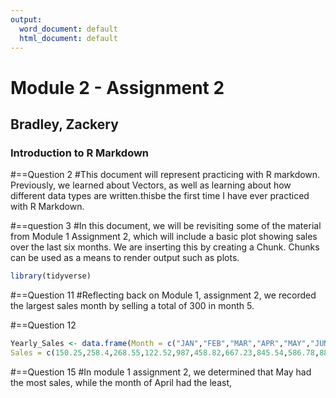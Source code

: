 ---
output:
  word_document: default
  html_document: default
---
#  Module 2 - Assignment 2
## Bradley, Zackery
### Introduction to R Markdown

#==Question  2
#This document will represent practicing with R markdown. Previously, we learned about Vectors, as well as learning about how different data types are written.this\will be the first time I have ever practiced with R Markdown.

#==question 3
#In this document, we will be revisiting some of the material from Module 1 Assignment 2, which will include a basic plot showing sales over the last six months. We are inserting this by creating a Chunk. Chunks can be used as a means to render output such as plots.

```{r Plot Of Sales by Month}
library(tidyverse)
```
  #==Question 11
#Reflecting back on Module 1, assignment 2, we recorded the largest sales month by selling a total of 300 in month 5.
  
  #==Question 12
```{r Working with Data Frames}
Yearly_Sales <- data.frame(Month = c("JAN","FEB","MAR","APR","MAY","JUNE","JULY","AUG","SEPT","OCT","NOV","DEC"),
Sales = c(150.25,258.4,268.55,122.52,987,458.82,667.23,845.54,586.78,888.58,756.12,456.84))
```
#==Question 15
#In module 1 assignment 2, we determined that May had the most sales, while the month of April had the least,

